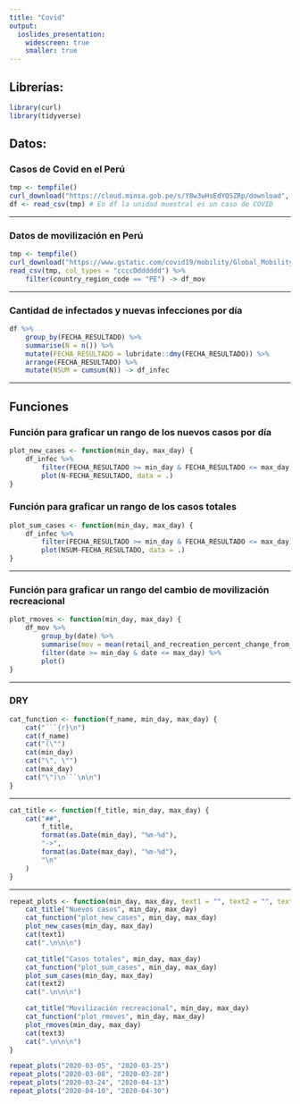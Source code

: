 ```yaml
---
title: "Covid"
output:
  ioslides_presentation:
    widescreen: true
    smaller: true
---
```


## Librerías:

```r
library(curl)
library(tidyverse)
```

## Datos:

### Casos de Covid en el Perú
```r
tmp <- tempfile()
curl_download("https://cloud.minsa.gob.pe/s/Y8w3wHsEdYQSZRp/download", tmp)
df <- read_csv(tmp) # En df la unidad muestral es un caso de COVID
```

---

### Datos de movilización en Perú
```r
tmp <- tempfile()
curl_download("https://www.gstatic.com/covid19/mobility/Global_Mobility_Report.csv", tmp)
read_csv(tmp, col_types = "ccccDdddddd") %>%
    filter(country_region_code == "PE") -> df_mov
```

---

### Cantidad de infectados y nuevas infecciones por día
```r
df %>%
    group_by(FECHA_RESULTADO) %>%
    summarise(N = n()) %>%
    mutate(FECHA_RESULTADO = lubridate::dmy(FECHA_RESULTADO)) %>%
    arrange(FECHA_RESULTADO) %>%
    mutate(NSUM = cumsum(N)) -> df_infec
```

---

## Funciones

### Función para graficar un rango de los nuevos casos por día

```r
plot_new_cases <- function(min_day, max_day) {
    df_infec %>%
        filter(FECHA_RESULTADO >= min_day & FECHA_RESULTADO <= max_day) %>%
        plot(N~FECHA_RESULTADO, data = .)
}
```

### Función para graficar un rango de los casos totales

```r
plot_sum_cases <- function(min_day, max_day) {
    df_infec %>%
        filter(FECHA_RESULTADO >= min_day & FECHA_RESULTADO <= max_day) %>%
        plot(NSUM~FECHA_RESULTADO, data = .)
}
```

---

### Función para graficar un rango del cambio de movilización recreacional

```r
plot_rmoves <- function(min_day, max_day) {
    df_mov %>%
        group_by(date) %>%
        summarise(mov = mean(retail_and_recreation_percent_change_from_baseline, na.rm = TRUE)) %>%
        filter(date >= min_day & date <= max_day) %>%
        plot()
}
```

---

### DRY

```r
cat_function <- function(f_name, min_day, max_day) {
    cat("```{r}\n")
    cat(f_name)
    cat("(\"")
    cat(min_day)
    cat("\", \"")
    cat(max_day)
    cat("\")\n```\n\n")
}
```

---

```r
cat_title <- function(f_title, min_day, max_day) {
    cat("##",
        f_title,
        format(as.Date(min_day), "%m-%d"),
        "->",
        format(as.Date(max_day), "%m-%d"),
        "\n"
    )
}
```

---

```r
repeat_plots <- function(min_day, max_day, text1 = "", text2 = "", text3 = "") {
    cat_title("Nuevos casos", min_day, max_day)
    cat_function("plot_new_cases", min_day, max_day)
    plot_new_cases(min_day, max_day)
    cat(text1)
    cat(".\n\n\n")

    cat_title("Casos totales", min_day, max_day)
    cat_function("plot_sum_cases", min_day, max_day)
    plot_sum_cases(min_day, max_day)
    cat(text2)
    cat(".\n\n\n")

    cat_title("Movilización recreacional", min_day, max_day)
    cat_function("plot_rmoves", min_day, max_day)
    plot_rmoves(min_day, max_day)
    cat(text3)
    cat(".\n\n\n")
}
```

```r
repeat_plots("2020-03-05", "2020-03-25")
repeat_plots("2020-03-08", "2020-03-28")
repeat_plots("2020-03-24", "2020-04-13")
repeat_plots("2020-04-10", "2020-04-30")
```
